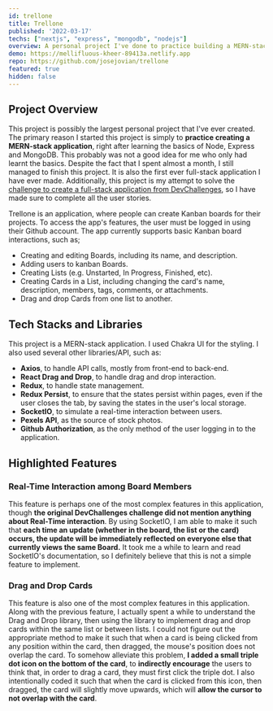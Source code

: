 ```yaml
---
id: trellone
title: Trellone
published: '2022-03-17'
techs: ["nextjs", "express", "mongodb", "nodejs"]
overview: A personal project I've done to practice building a MERN-stack application.
demo: https://mellifluous-kheer-89413a.netlify.app
repo: https://github.com/josejovian/trellone
featured: true
hidden: false
---
```


## Project Overview

This project is possibly the largest personal project that I've ever created. The primary reason I started this project is simply to **practice creating a MERN-stack application**, right after learning the basics of Node, Express and MongoDB. This probably was not a good idea for me who only had learnt the basics. Despite the fact that I spent almost a month, I still managed to finish this project. It is also the first ever full-stack application I have ever made. Additionally, this project is my attempt to solve the [challenge to create a full-stack application from DevChallenges](https://devchallenges.io/challenges/wP0LbGgEeKhpFHUpPpDh), so I have made sure to complete all the user stories.

Trellone is an application, where people can create Kanban boards for their projects. To access the app's features, the user must be logged in using their Github account. The app currently supports basic Kanban board interactions, such as;
- Creating and editing Boards, including its name, and description.
- Adding users to kanban Boards.
- Creating Lists (e.g. Unstarted, In Progress, Finished, etc).
- Creating Cards in a List, including changing the card's name, description, members, tags, comments, or attachments.
- Drag and drop Cards from one list to another.

## Tech Stacks and Libraries

This project is a MERN-stack application. I used Chakra UI for the styling. I also used several other libraries/API, such as:

- **Axios**, to handle API calls, mostly from front-end to back-end.
- **React Drag and Drop**, to handle drag and drop interaction.
- **Redux**, to handle state management.
- **Redux Persist**, to ensure that the states persist within pages, even if the user closes the tab, by saving the states in the user's local storage.
- **SocketIO**, to simulate a real-time interaction between users.
- **Pexels API**, as the source of stock photos.
- **Github Authorization**, as the only method of the user logging in to the application.

## Highlighted Features

### Real-Time Interaction among Board Members

This feature is perhaps one of the most complex features in this application, though **the original DevChallenges challenge did not mention anything about Real-Time interaction**. By using SocketIO, I am able to make it such that **each time an update (whether in the board, the list or the card) occurs, the update will be immediately reflected on everyone else that currently views the same Board.** It took me a while to learn and read SocketIO's documentation, so I definitely believe that this is not a simple feature to implement.

### Drag and Drop Cards

This feature is also one of the most complex features in this application. Along with the previous feature, I actually spent a while to understand the Drag and Drop library, then using the library to implement drag and drop cards within the same list or between lists. I could not figure out the appropriate method to make it such that when a card is being clicked from any position within the card, then dragged, the mouse's position does not overlap the card. To somehow alleviate this problem, **I added a small triple dot icon on the bottom of the card**, to **indirectly encourage** the users to think that, in order to drag a card, they must first click the triple dot. I also intentionally coded it such that when the card is clicked from this icon, then dragged, the card will slightly move upwards, which will **allow the cursor to not overlap with the card**.